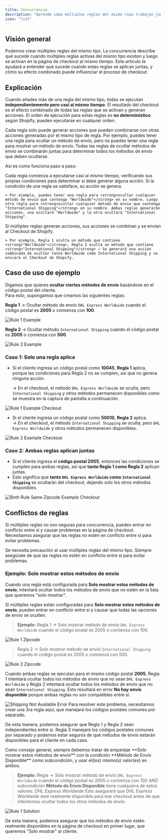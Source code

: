 ```yaml
---
title: Concurrencia
description: "Aprende cómo múltiples reglas del mismo tipo trabajan juntas y cómo impactan el proceso de checkout."
icon: "list"
---
```


## Visión general

Podemos crear múltiples reglas del mismo tipo. La concurrencia describe qué sucede cuando múltiples reglas activas del mismo tipo existen y luego se activan en la página de checkout al mismo tiempo.
Este artículo te ayudará a entender qué sucede cuando estas reglas se aplican juntas, y cómo su efecto combinado puede influenciar el proceso de checkout.

## Explicación

Cuando añades más de una regla del mismo tipo, todas se ejecutan **independientemente pero casi al mismo tiempo**. El resultado del checkout es el efecto combinado de todas las reglas que se activan y generan acciones. El orden de ejecución para estas reglas es **no determinístico** según Shopify, pueden ejecutarse en cualquier orden.

<Note>
  Cada regla solo puede generar acciones que pueden combinarse con otras acciones generadas por el mismo tipo de regla.
  Por ejemplo, puedes tener una regla para ocultar un método de envío, pero no puedes tener una regla para mostrar un método de envío.
  Todas las reglas de ocultar métodos de envío se combinarán juntas para determinar todos los métodos de envío que deben ocultarse.
</Note>

Así es como funciona paso a paso:

<Steps>
  <Step title="Cada regla comienza a ejecutarse">
    Cada regla comienza a ejecutarse casi al mismo tiempo, verificando sus propias condiciones para determinar si debe generar alguna acción.
  </Step>

  <Step title="Las acciones de regla se generan">
    Si la condición de una regla se satisface, su acción se genera.
    
    > Por ejemplo, puedes tener una regla para <strong>ocultar cualquier método de envío que contenga "Worldwide"</strong> en su nombre. Luego otra regla para <strong>ocultar cualquier método de envío que contenga "International Shipping"</strong> en su nombre. Ambas reglas generarán acciones, una ocultará "Worldwide" y la otra ocultará "International Shipping".
  </Step>

  <Step title="Las acciones se combinan">
    Si múltiples reglas generan acciones, sus acciones se combinan y se envían al Checkout de Shopify.

    > Por ejemplo, Regla 1 oculta un método que contiene <strong>"Worldwide"</strong>, Regla 2 oculta un método que contiene <strong>"International Shipping"</strong> → Se generará una acción combinada de ocultar tanto Worldwide como International Shipping y se enviará al Checkout de Shopify.
  
  </Step>
</Steps>

## Caso de uso de ejemplo

Digamos que quieres **ocultar ciertos métodos de envío** basándose en el código postal del cliente.  
Para esto, supongamos que creamos las siguientes reglas:

**Regla 1** → Ocultar método de envío `DHL Express Worldwide` cuando el código postal es **2005** o comienza con **100**.

<Frame>
<img
  src="/images/advanced/concurrency/rule-1-example.webp"
  alt="Rule 1 Example"
/>
</Frame>

**Regla 2** → Ocultar método `International Shipping` cuando el código postal es **2005** o comienza con **500**.

<Frame>
<img
  src="/images/advanced/concurrency/rule-2-example.webp"
  alt="Rule 2 Example"
/>
</Frame>

### Caso 1: Solo una regla aplica

- Si el cliente ingresa un código postal como **10045**, **Regla 1** aplica, porque las condiciones para Regla 2 no se cumplen, así que no genera ninguna acción.

  → En el checkout, el método `DHL Express Worldwide` se oculta, pero `International Shipping` y otros métodos permanecen disponibles como se muestra en la captura de pantalla a continuación.

<Frame>
<img
  src="/images/advanced/concurrency/rule-1-example-checkout.webp"
  alt="Rule 1 Example Checkout"
/>
</Frame>

- Si el cliente ingresa un código postal como **50010**, **Regla 2** aplica.  
  → En el checkout, el método `International Shipping` se oculta, pero `DHL Express Worldwide` y otros métodos permanecen disponibles.

<Frame>
<img
  src="/images/advanced/concurrency/rule-2-example-checkout.webp"
  alt="Rule 2 Example Checkout"
/>
</Frame>

### Caso 2: Ambas reglas aplican juntas

- Si el cliente ingresa el **código postal 2005**, entonces las condiciones se cumplen para ambas reglas, así que **tanto Regla 1 como Regla 2** aplican juntas.
- Esto significa que **tanto `DHL Express Worldwide` como `International Shipping`** se ocultarán del checkout, dejando solo los otros métodos disponibles.

<Frame>
<img
  src="/images/advanced/concurrency/both-rule-same-zipcode-example-checkout.webp"
  alt="Both Rule Same Zipcode Example Checkout"
/>
</Frame>

## Conflictos de reglas

Si múltiples reglas no son seguras para concurrencia, pueden entrar en conflicto entre sí y causar problemas en la página de checkout.
Necesitamos asegurar que las reglas no estén en conflicto entre sí para evitar problemas.

<Warning>
  Se necesita precaución al usar múltiples reglas del mismo tipo. Siempre asegúrate de que las reglas no estén en conflicto entre sí para evitar problemas.
</Warning>

### Ejemplo: Solo mostrar estos métodos de envío

Cuando una regla está configurada para **Solo mostrar estos métodos de envío**, intentará ocultar todos los métodos de envío que no estén en la lista que queremos "solo mostrar".

Si múltiples reglas están configuradas para **Solo mostrar estos métodos de envío**, pueden entrar en conflicto entre sí y causar que todas las opciones de envío se oculten.

> **Ejemplo:** Regla 1 → Solo mostrar método de envío `DHL Express Worldwide` cuando el código postal es 2005 o comienza con 100.

<Frame>
<img
  src="/images/advanced/concurrency/rule-1-zipcode.webp"
  alt="Rule 1 Zipcode"
/>
</Frame>

> Regla 2 → Solo mostrar método de envío `International Shipping` cuando el código postal es 2005 o comienza con 500.

<Frame>
<img
  src="/images/advanced/concurrency/rule-2-zipcode.webp"
  alt="Rule 2 Zipcode"
/>
</Frame>

Cuando ambas reglas se ejecutan para el mismo código postal **2005**, Regla 1 intentará ocultar todos los métodos de envío que no sean `DHL Express Worldwide` y Regla 2 intentará ocultar todos los métodos de envío que no sean `International Shipping`. Esto resultará en error **No hay envío disponible** porque ambas reglas no son compatibles entre sí.

<Frame>
<img
  src="/images/advanced/concurrency/shipping-not-available-error.webp"
  alt="Shipping Not Available Error"
/>
</Frame>

<Check>
Para resolver este problema, necesitamos crear una 3ra regla aquí, que manejará los códigos postales comunes por separado.
</Check>

De esta manera, podemos asegurar que Regla 1 y Regla 2 sean independientes entre sí. Regla 3 manejará los códigos postales comunes por separado y podemos estar seguros de qué métodos de envío estarán disponibles para el cliente en cada caso.

<Tip>
Como consejo general, siempre debemos tratar de emparejar **Solo mostrar estos métodos de envío** con la condición **Método de Envío Disponible** como subcondición, y usar el(los) mismo(s) valor(es) en ambos.

> **Ejemplo:** Regla → Solo mostrar método de envío `DHL Express Worldwide` cuando el código postal es 2005 o comienza con 100 _AND_ subcondición **Método de Envío Disponible** tiene cualquiera de estos valores: _DHL Express Worldwide_ Esto asegurará que _DHL Express Worldwide_ esté realmente disponible para ese checkout antes de que intentemos ocultar todos los otros métodos de envío.

<Frame>
<img
  src="/images/advanced/concurrency/rule-1-solution.webp"
  alt="Rule 1 Solution"
/>
</Frame>

De esta manera, podemos asegurar que los métodos de envío estén realmente disponibles en la página de checkout en primer lugar, que queremos "Solo mostrar" al cliente.

</Tip>
